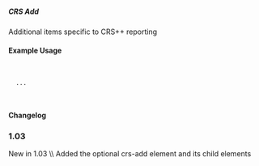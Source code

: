 ===== CRS Add ===== 
{{for revision 1.03}}

Additional items specific to CRS++ reporting
==== Example Usage ====



  <crs-add>
  
   ...
   
  </crs-add>

==== Changelog ====
===1.03===
New in 1.03  \\
Added the optional crs-add element and its child elements
 